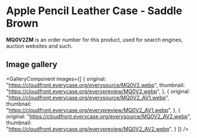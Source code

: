 
# Apple Pencil Leather Case - Saddle Brown

<Callout type='info' emoji='👉🏻'>**MQ0V2ZM** is an order number for this product, used for search engines, auction websites and such.</Callout>

## Image gallery

<GalleryComponent
    images={[
      {
        original: "https://cloudfront.everycase.org/everysource/MQ0V2.webp",
        thumbnail: "https://cloudfront.everycase.org/everypreview/MQ0V2.webp",
      },
      {
        original: "https://cloudfront.everycase.org/everysource/MQ0V2_AV1.webp",
        thumbnail: "https://cloudfront.everycase.org/everypreview/MQ0V2_AV1.webp",
      },
      {
        original: "https://cloudfront.everycase.org/everysource/MQ0V2_AV2.webp",
        thumbnail: "https://cloudfront.everycase.org/everypreview/MQ0V2_AV2.webp",
      }
    ]}
  />
